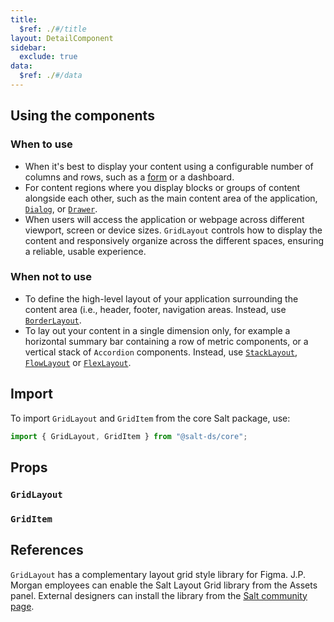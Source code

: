 ```yaml
---
title:
  $ref: ./#/title
layout: DetailComponent
sidebar:
  exclude: true
data:
  $ref: ./#/data
---
```


## Using the components

### When to use

- When it's best to display your content using a configurable number of columns and rows, such as a [form](/salt/patterns/forms) or a dashboard.
- For content regions where you display blocks or groups of content alongside each other, such as the main content area of the application, [`Dialog`](/salt/components/dialog), or [`Drawer`](/salt/components/drawer).
- When users will access the application or webpage across different viewport, screen or device sizes. `GridLayout` controls how to display the content and responsively organize across the different spaces, ensuring a reliable, usable experience.

### When not to use

- To define the high-level layout of your application surrounding the content area (i.e., header, footer, navigation areas. Instead, use [`BorderLayout`](../border).
- To lay out your content in a single dimension only, for example a horizontal summary bar containing a row of metric components, or a vertical stack of `Accordion` components. Instead, use [`StackLayout`](../stack), [`FlowLayout`](../flow) or [`FlexLayout`](../flex).

## Import

To import `GridLayout` and `GridItem` from the core Salt package, use:

```js
import { GridLayout, GridItem } from "@salt-ds/core";
```

## Props

### `GridLayout`

<PropsTable packageName="core" componentName="GridLayout" />

### `GridItem`

<PropsTable packageName="core" componentName="GridItem" />

## References

`GridLayout` has a complementary layout grid style library for Figma. J.P. Morgan employees can enable the Salt Layout Grid library from the Assets panel. External designers can install the library from the [Salt community page](https://www.figma.com/@jpmorgan_salt).
